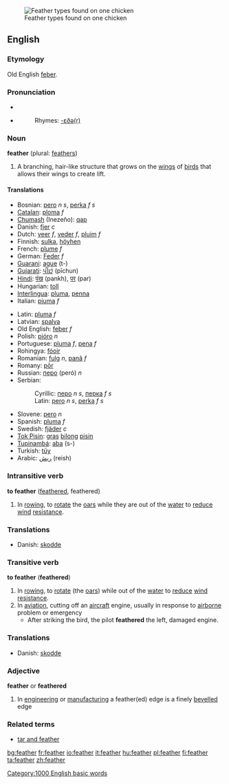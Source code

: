 [[Image:Feather--3.jpg|thumb|Feather types found on one chicken]]
==English==
{{wikipedia}}
===Etymology===
Old English [[feþer]].

=== Pronunciation ===
*{{IPA|[ˈfɛð̥ə] (RP), [ˈfɛð̥ɚ] (GA)}}
*{{audio|en-us-feather.ogg|Audio (US)}}
*:Rhymes: [[Rhymes:English:-ɛðə(r)|-ɛðə(r)]]
=== Noun ===
'''feather''' (plural: [[feathers]])
#A branching, hair-like structure that grows on the [[wing]]s of [[bird]]s that allows their wings to create lift.

====Translations====
{{top}}
*Bosnian: [[pero]] ''n s'', [[perka]] ''f s''
*[[Catalan]]: [[ploma]] ''f''
*[[Chumash]] (Inezeño): [[qap]]
*Danish: [[fjer]] ''c''
*Dutch: [[veer]] ''f'', [[veder]] ''f'', [[pluim]] ''f''
*Finnish: [[sulka]], [[höyhen]]
*French: [[plume]] ''f''
*German: [[Feder]] ''f''
*[[Guarani]]: [[ague]] (t-)
*[[Gujarati]]: [[પીછું]] (pīchun)
*[[Hindi]]: [[पंख]] (pankh), [[पर]] (par)
*Hungarian: [[toll]]
*[[Interlingua]]: [[pluma]], [[penna]]
*Italian: [[piuma]] ''f''
{{mid}}
*Latin: [[pluma]] ''f''
*Latvian: [[spalva]] {{f}}
*Old English: [[feþer]] ''f''
*Polish: [[pióro]] ''n'' 
*Portuguese: [[pluma]] ''f'', [[pena]] ''f''
*Rohingya: [[fóoir]]
*Romanian: [[fulg]] ''n'', [[pană]] ''f''
*Romany: [[pōr]]
*Russian: [[перо]] (peró) ''n''
*Serbian:
*:Cyrillic: [[перо]] ''n s'', [[перка]] ''f s''
*:Latin: [[pero]] ''n s'', [[perka]] ''f s''
*Slovene: [[pero]] ''n''
*Spanish: [[pluma]] ''f''
*Swedish: [[fjäder]] ''c''
*[[Tok Pisin]]: [[gras]] [[bilong]] [[pisin]]
*[[Tupinambá]]: [[aba]] (s-)
*Turkish: [[tüy]]
*Arabic: [[ريش]] (reish)
{{bottom}}

=== Intransitive verb ===
'''to feather''' ([[feathered]], feathered)

#In [[rowing]], to [[rotate]] the [[oar]]s while they are out of the [[water]] to [[reduce]] [[wind]] [[resistance]].

===Translations===
* Danish: [[skodde]]

=== Transitive verb ===
'''to feather'''  ('''feathered''')
#In [[rowing]], to [[rotate]] (the [[oar]]s) while out of the [[water]] to [[reduce]] [[wind]] [[resistance]].
#In [[aviation]], cutting off an [[aircraft]] engine, usually in response to [[airborne]] problem or emergency
#* After striking the bird, the pilot '''feathered''' the left, damaged engine.

===Translations===
* Danish: [[skodde]]

=== Adjective ===
'''feather''' or '''feathered'''
# In [[engineering]] or [[manufacturing]] a feather(ed) edge is a finely [[bevelled]] edge

===Related terms===
*[[tar and feather]]

{{BE-ready}}
[[Category:1000 English basic words]]

[[bg:feather]]
[[fr:feather]]
[[io:feather]]
[[it:feather]]
[[hu:feather]]
[[pl:feather]]
[[fi:feather]]
[[ta:feather]]
[[zh:feather]]